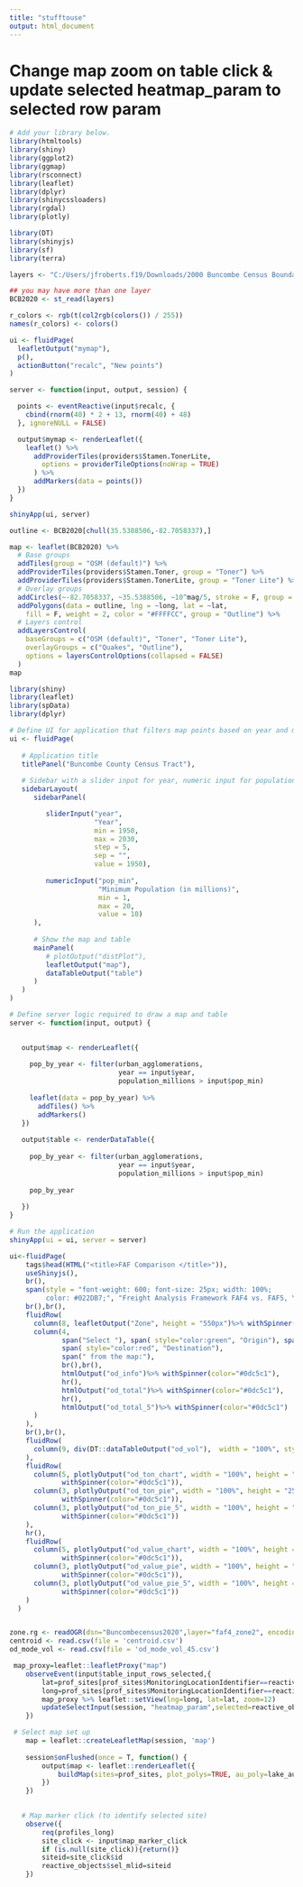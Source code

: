 ```yaml
---
title: "stufftouse"
output: html_document
---
```


# Change map zoom on table click & update selected heatmap_param to selected row param
```r
# Add your library below.
library(htmltools)
library(shiny)
library(ggplot2)
library(ggmap)
library(rsconnect)
library(leaflet)
library(dplyr)
library(shinycssloaders)
library(rgdal)
library(plotly)

library(DT)
library(shinyjs)
library(sf)
library(terra)
```
```r
layers <- "C:/Users/jfroberts.f19/Downloads/2000 Buncombe Census Boundary-20230223T182242Z-001/2000 Buncombe Census Boundary/BCBoundary 2020.gpkg"

## you may have more than one layer
BCB2020 <- st_read(layers)
```
```r

r_colors <- rgb(t(col2rgb(colors()) / 255))
names(r_colors) <- colors()

ui <- fluidPage(
  leafletOutput("mymap"),
  p(),
  actionButton("recalc", "New points")
)

server <- function(input, output, session) {

  points <- eventReactive(input$recalc, {
    cbind(rnorm(40) * 2 + 13, rnorm(40) + 48)
  }, ignoreNULL = FALSE)

  output$mymap <- renderLeaflet({
    leaflet() %>%
      addProviderTiles(providers$Stamen.TonerLite,
        options = providerTileOptions(noWrap = TRUE)
      ) %>%
      addMarkers(data = points())
  })
}

shinyApp(ui, server)
```


```r
outline <- BCB2020[chull(35.5388506,-82.7058337),]

map <- leaflet(BCB2020) %>%
  # Base groups
  addTiles(group = "OSM (default)") %>%
  addProviderTiles(providers$Stamen.Toner, group = "Toner") %>%
  addProviderTiles(providers$Stamen.TonerLite, group = "Toner Lite") %>%
  # Overlay groups
  addCircles(~-82.7058337, ~35.5388506, ~10^mag/5, stroke = F, group = "Quakes") %>%
  addPolygons(data = outline, lng = ~long, lat = ~lat,
    fill = F, weight = 2, color = "#FFFFCC", group = "Outline") %>%
  # Layers control
  addLayersControl(
    baseGroups = c("OSM (default)", "Toner", "Toner Lite"),
    overlayGroups = c("Quakes", "Outline"),
    options = layersControlOptions(collapsed = FALSE)
  )
map
```


```r
library(shiny)
library(leaflet)
library(spData)
library(dplyr)

# Define UI for application that filters map points based on year and minimum population
ui <- fluidPage(
   
   # Application title
   titlePanel("Buncombe County Census Tract"),
   
   # Sidebar with a slider input for year, numeric input for population 
   sidebarLayout(
      sidebarPanel(

         sliderInput("year",
                     "Year",
                     min = 1950,
                     max = 2030,
                     step = 5,
                     sep = "",
                     value = 1950),
         
         numericInput("pop_min",
                      "Minimum Population (in millions)",
                      min = 1,
                      max = 20,
                      value = 10)
      ),
      
      # Show the map and table
      mainPanel(
         # plotOutput("distPlot"),
         leafletOutput("map"),
         dataTableOutput("table")
      )
   )
)

# Define server logic required to draw a map and table
server <- function(input, output) {

   
   output$map <- renderLeaflet({
     
     pop_by_year <- filter(urban_agglomerations, 
                           year == input$year,
                           population_millions > input$pop_min)
     
     leaflet(data = pop_by_year) %>%
       addTiles() %>%
       addMarkers()
   })
   
   output$table <- renderDataTable({
     
     pop_by_year <- filter(urban_agglomerations, 
                           year == input$year,
                           population_millions > input$pop_min)
     
     pop_by_year
     
   })
}

# Run the application 
shinyApp(ui = ui, server = server)
```






```r
ui<-fluidPage(
    tags$head(HTML("<title>FAF Comparison </title>")),
    useShinyjs(),
    br(),
    span(style = "font-weight: 600; font-size: 25px; width: 100%;
         color: #022DB7;", "Freight Analysis Framework FAF4 vs. FAF5, Year 2017"),
    br(),br(),
    fluidRow(
      column(8, leafletOutput("Zone", height = "550px")%>% withSpinner(color="#0dc5c1")),
      column(4, 
             span("Select "), span( style="color:green", "Origin"), span(" and "), 
             span( style="color:red", "Destination"), 
             span(" from the map:"),
             br(),br(),
             htmlOutput("od_info")%>% withSpinner(color="#0dc5c1"),
             hr(),
             htmlOutput("od_total")%>% withSpinner(color="#0dc5c1"),
             hr(),
             htmlOutput("od_total_5")%>% withSpinner(color="#0dc5c1")    
      )
    ),
    br(),br(),
    fluidRow(
      column(9, div(DT::dataTableOutput("od_vol"),  width = "100%", style = "font-size:100%"))
    ),
    fluidRow(
      column(5, plotlyOutput("od_ton_chart", width = "100%", height = "350px")%>% 
             withSpinner(color="#0dc5c1")),
      column(3, plotlyOutput("od_ton_pie", width = "100%", height = "250px")%>% 
             withSpinner(color="#0dc5c1")),
      column(3, plotlyOutput("od_ton_pie_5", width = "100%", height = "250px")%>% 
             withSpinner(color="#0dc5c1"))
    ),
    hr(),
    fluidRow(
      column(5, plotlyOutput("od_value_chart", width = "100%", height = "350px")%>% 
             withSpinner(color="#0dc5c1")),
      column(3, plotlyOutput("od_value_pie", width = "100%", height = "250px")%>% 
             withSpinner(color="#0dc5c1")),
      column(3, plotlyOutput("od_value_pie_5", width = "100%", height = "250px")%>% 
             withSpinner(color="#0dc5c1"))
    )      
  )
```

```r

```


```r
zone.rg <- readOGR(dsn="Buncombecensus2020",layer="faf4_zone2", encoding = "UTF-8")
centroid <- read.csv(file = 'centroid.csv')
od_mode_vol <- read.csv(file = 'od_mode_vol_45.csv')
```


```r
 map_proxy=leaflet::leafletProxy("map")
    observeEvent(input$table_input_rows_selected,{
        lat=prof_sites[prof_sites$MonitoringLocationIdentifier==reactive_objects$sel_mlid,"LatitudeMeasure"]
        long=prof_sites[prof_sites$MonitoringLocationIdentifier==reactive_objects$sel_mlid,"LongitudeMeasure"]
        map_proxy %>% leaflet::setView(lng=long, lat=lat, zoom=12)
        updateSelectInput(session, "heatmap_param",selected=reactive_objects$sel_param)
    })
```

```r
 # Select map set up
    map = leaflet::createLeafletMap(session, 'map')
    
    session$onFlushed(once = T, function() {
        output$map <- leaflet::renderLeaflet({
            buildMap(sites=prof_sites, plot_polys=TRUE, au_poly=lake_aus)
        })
    })
    
```

```r
   # Map marker click (to identify selected site)
    observe({
        req(profiles_long)
        site_click <- input$map_marker_click
        if (is.null(site_click)){return()}
        siteid=site_click$id
        reactive_objects$sel_mlid=siteid
    })
```

```r

```

